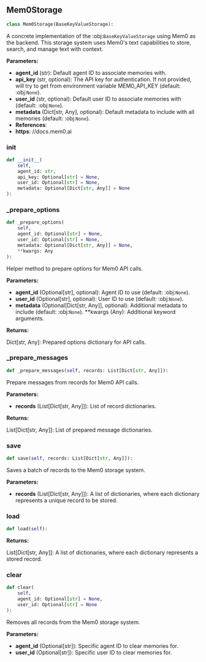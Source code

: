 <a id="camel.storages.key_value_storages.mem0_cloud"></a>

<a id="camel.storages.key_value_storages.mem0_cloud.Mem0Storage"></a>

## Mem0Storage

```python
class Mem0Storage(BaseKeyValueStorage):
```

A concrete implementation of the :obj:`BaseKeyValueStorage` using Mem0
as the backend. This storage system uses Mem0's text capabilities to store,
search, and manage text with context.

**Parameters:**

- **agent_id** (str): Default agent ID to associate memories with.
- **api_key** (str, optional): The API key for authentication. If not provided, will try to get from environment variable MEM0_API_KEY (default: :obj:`None`).
- **user_id** (str, optional): Default user ID to associate memories with (default: :obj:`None`).
- **metadata** (Dict[str, Any], optional): Default metadata to include with all memories (default: :obj:`None`).
- **References**: 
- **https**: //docs.mem0.ai

<a id="camel.storages.key_value_storages.mem0_cloud.Mem0Storage.__init__"></a>

### __init__

```python
def __init__(
    self,
    agent_id: str,
    api_key: Optional[str] = None,
    user_id: Optional[str] = None,
    metadata: Optional[Dict[str, Any]] = None
):
```

<a id="camel.storages.key_value_storages.mem0_cloud.Mem0Storage._prepare_options"></a>

### _prepare_options

```python
def _prepare_options(
    self,
    agent_id: Optional[str] = None,
    user_id: Optional[str] = None,
    metadata: Optional[Dict[str, Any]] = None,
    **kwargs: Any
):
```

Helper method to prepare options for Mem0 API calls.

**Parameters:**

- **agent_id** (Optional[str], optional): Agent ID to use (default: :obj:`None`).
- **user_id** (Optional[str], optional): User ID to use (default: :obj:`None`).
- **metadata** (Optional[Dict[str, Any]], optional): Additional metadata to include (default: :obj:`None`). **kwargs (Any): Additional keyword arguments.

**Returns:**

  Dict[str, Any]: Prepared options dictionary for API calls.

<a id="camel.storages.key_value_storages.mem0_cloud.Mem0Storage._prepare_messages"></a>

### _prepare_messages

```python
def _prepare_messages(self, records: List[Dict[str, Any]]):
```

Prepare messages from records for Mem0 API calls.

**Parameters:**

- **records** (List[Dict[str, Any]]): List of record dictionaries.

**Returns:**

  List[Dict[str, Any]]: List of prepared message dictionaries.

<a id="camel.storages.key_value_storages.mem0_cloud.Mem0Storage.save"></a>

### save

```python
def save(self, records: List[Dict[str, Any]]):
```

Saves a batch of records to the Mem0 storage system.

**Parameters:**

- **records** (List[Dict[str, Any]]): A list of dictionaries, where each dictionary represents a unique record to be stored.

<a id="camel.storages.key_value_storages.mem0_cloud.Mem0Storage.load"></a>

### load

```python
def load(self):
```

**Returns:**

  List[Dict[str, Any]]: A list of dictionaries, where each dictionary
represents a stored record.

<a id="camel.storages.key_value_storages.mem0_cloud.Mem0Storage.clear"></a>

### clear

```python
def clear(
    self,
    agent_id: Optional[str] = None,
    user_id: Optional[str] = None
):
```

Removes all records from the Mem0 storage system.

**Parameters:**

- **agent_id** (Optional[str]): Specific agent ID to clear memories for.
- **user_id** (Optional[str]): Specific user ID to clear memories for.
